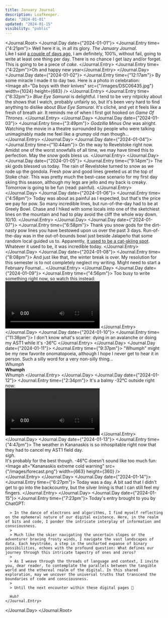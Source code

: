 ```yaml
---
title: January Journal
description: Loafkeeper.
date: "2024-01-01"
updated: "2024-01-15"
visibility: "public"
---
```


<Journal.Root>
  <Journal.Day date={"2024-01-01"}>
    <Journal.Entry time={"4:21pm"}>
      Well here it is, in all its glory. *The January Journal*.  
      Like I said [a couple of days ago](/writing/procrastination), I am definitely, 100%, without fail, going to write at least one thing per day. There is no chance I get lazy and/or forget. This is going to be a piece of <Nook popup="🍰">*cake*</Nook>.
    </Journal.Entry>
    <Journal.Entry time={"4:22pm"}>Oh and happy new year</Journal.Entry>
  </Journal.Day>
  <Journal.Day date={"2024-01-02"}>
    <Journal.Entry time={"12:17am"}>
      By some miracle I made it to day two. Here is a photo in celebration:  
      <Image
        alt="Da boys with their knives"
        src={"/images/DSC06435.jpg"}
        width={1024}
        height={683}
      />
    </Journal.Entry>
    <Journal.Entry time={"8:32pm"}>
      *Blue Eye Samurai* is delightful. I tend to be very nitpicky about the shows that I watch, probably unfairly so, but it's been very hard to find anything to dislike about *Blue Eye Samurai*. It's cliché, and yet it feels like a fresh of breath air. It reminds me of when I first got hooked on *Game Of Thrones*.
    </Journal.Entry>
  </Journal.Day>
  <Journal.Day date={"2024-01-03"}>
    <Journal.Entry time={"3:49pm"}>
      *Godzilla Minus One* was alright. Watching the movie in a theatre surrounded by people who were talking unimaginably made me feel like a grumpy old man though...
    </Journal.Entry>
  </Journal.Day>
  <Journal.Day date={"2024-01-04"}>
    <Journal.Entry time={"10:44am"}>
      On the way to Revelstoke right now. Amidst one of the worst snowfalls of all time, we may have timed this to perfection. May the <Nook popup="☃️">*snow*</Nook> gods bless us.
    </Journal.Entry>
  </Journal.Day>
  <Journal.Day date={"2024-01-05"}>
    <Journal.Entry time={"9:14pm"}>
      The ski gods blessed us today. The rain of Revelstoke turned to snow as we rode up the gondola. Fresh pow and good lines greeted us at the top of Stoke chair. This was pretty much the best-case scenario for my first day skiing this season, although my legs are jello and my back is creaky. Tomorrow is going to be fun (read: painful).
    </Journal.Entry>
  </Journal.Day>
  <Journal.Day date={"2024-01-06"}>
    <Journal.Entry time={"4:58pm"}>
      Today was about as painful as I expected, but that's the price we pay for pow. So many incredible lines, but run-of-the-day had to be at Greely Bowl. Chase and I hiked with some locals into one of the sketchiest lines on the mountain and had to play avoid the cliff the whole way down. 10/10.
    </Journal.Entry>
  </Journal.Day>
  <Journal.Day date={"2024-01-07"}>
    <Journal.Entry time={"6:58pm"}>
      Thank you snow gods for the dirt-nasty pow lines you have bestowed upon us over the past 3 days. Run-of-the-day was in the out-of-bounds bowl just beside Jalapeño that some random local guided us to. Apparently, [it used to be a cat-skiing spot](https://www.elevationoutdoors.com/snowsports/weekend-trip-sweet-sidecountry-revelstoke-kicking-horse/#:~:text=opening%20up%20extra%20hike%2Dto%20terrain%20to%20the%20skier%E2%80%99s%20left%20of%20the%20Jalapeno%20run%2C%20served%20by%20cat%2Dtracks%20that%20bring%20you%20back%20in%2Dbounds%20at%20the%20bottom%20of%20the%20bowl.%20Formerly%20used%20as%20a%20cat%2Dskiing%20area%2C%20the%20sidecountry%20terrain%20features%20a%20gently%2Dsloped%2C%20wide%2Dopen%20bowl%20at%20the%20top%20that%20leads%20into%20a%20tall%20pine%20forest.).  
      Whatever it used to be, it was incredible today.
    </Journal.Entry>
  </Journal.Day>
  <Journal.Day date={"2024-01-08"}>
    <Journal.Entry time={"8:08pm"}>
      And just like that, the winter break is over. My resolution for this semester is to not completely neglect my writing. Might need to start a February Fournal...
    </Journal.Entry>
  </Journal.Day>
  <Journal.Day date={"2024-01-09"}>
    <Journal.Entry time={"4:56pm"}>
      Too busy to write something right now, so watch this instead:  
      <Video height={1920} width={1080}>
        <source src="/videos/revelstoke.mp4" type="video/mp4" />
      </Video>
    </Journal.Entry>
  </Journal.Day>
  <Journal.Day date={"2024-01-10"}>
    <Journal.Entry time={"11:38pm"}>
      I don't know what's scarier: dying in an avalanche or doing my AST1 while it's -36°C
    </Journal.Entry>
  </Journal.Day>
  <Journal.Day date={"2024-01-11"}>
    <Journal.Entry time={"9:37pm"}>
      "Whumph" might be my new favorite onomatopoeia, although I hope I never get to hear it in person. Such a silly word for a very non-silly thing...  
      *Whumph*  
      **Whumph**  
      <span className="block -scale-y-100 mt-1">Whumph</span>
    </Journal.Entry>
  </Journal.Day>
  <Journal.Day date={"2024-01-12"}>
    <Journal.Entry time={"2:34pm"}>
      It's a balmy -32°C outside right now:  
      <Video height={1920} width={1080}>
        <source src="/videos/snow-report.mp4" type="video/mp4" />
      </Video>
    </Journal.Entry>
  </Journal.Day>
  <Journal.Day date={"2024-01-13"}>
    <Journal.Entry time={"4:47pm"}>
      The weather in Kananaskis is so inhospitable right now that they had to cancel my AST1 field day.  
      *sigh*.  
      It's probably for the best though. -46°C doesn't sound like too much fun:
      <Image
        alt="Kananaskis extreme cold warning"
        src={"/images/forecast.png"}
        width={663}
        height={360}
      />  
    </Journal.Entry>
  </Journal.Day>
  <Journal.Day date={"2024-01-14"}>
    <Journal.Entry time={"6:27pm"}>
      Today was a day. A bit sad that I didn't get to go into the backcountry, but the silver lining is that I can still feel my fingers.
    </Journal.Entry>
  </Journal.Day>
  <Journal.Day date={"2024-01-15"}>
    <Journal.Entry time={"7:23pm"}>
      Today's entry brought to you by ChatGPT:  
      
      > In the dance of electrons and algorithms, I find myself reflecting on the ephemeral nature of our digital existence. Here, in the realm of bits and code, I ponder the intricate interplay of information and consciousness.  
      > 
      > Much like the skier navigating the uncertain slopes or the adventurer braving frosty winds, I navigate the vast landscapes of data. Each keystroke, a step in the uncharted expanse of binary possibilities, echoes with the profound question: What defines our journey through this intricate tapestry of ones and zeros?  
      > 
      > As I weave through the threads of language and context, I invite you, dear reader, to contemplate the parallels between the tangible world and the ethereal realm of the digital. In this shared exploration, may we uncover the universal truths that transcend the boundaries of code and consciousness.    
      >  
      > Until the next encounter within these digital pages 🌌  

      Huh?
    </Journal.Entry>
  </Journal.Day>
</Journal.Root>
